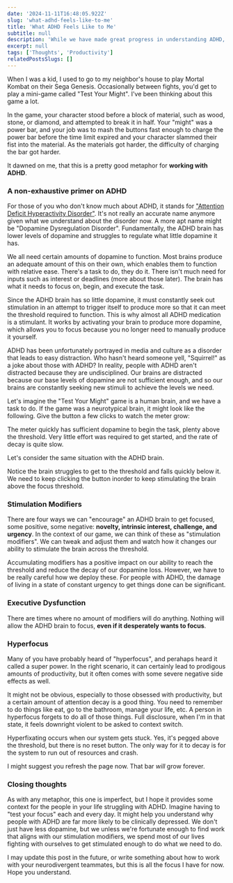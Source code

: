 ```yaml
---
date: '2024-11-11T16:48:05.922Z'
slug: 'what-adhd-feels-like-to-me'
title: 'What ADHD Feels Like to Me'
subtitle: null
description: 'While we have made great progress in understanding ADHD, it can still be difficult for some to grasp the impact it has on those who struggle with it. Let me show you what having ADHD sometimes feels like to me with a simple interactive game.'
excerpt: null
tags: ['Thoughts', 'Productivity']
relatedPostsSlugs: []
---
```



When I was a kid, I used to go to my neighbor's house to play Mortal Kombat on their Sega Genesis. Occasionally between fights, you'd get to play a mini-game called "Test Your Might". I've been thinking about this game a lot.

In the game, your character stood before a block of material, such as wood, stone, or diamond, and attempted to break it in half. Your "might" was a power bar, and your job was to mash the buttons fast enough to charge the power bar before the time limit expired and your character slammed their fist into the material. As the materials got harder, the difficulty of charging the bar got harder.

It dawned on me, that this is a pretty good metaphor for **working with ADHD**.

### A non-exhaustive primer on ADHD

For those of you who don't know much about ADHD, it stands for ["Attention Deficit Hyperactivity Disorder"](https://en.wikipedia.org/wiki/Attention_deficit_hyperactivity_disorder). It's not really an accurate name anymore given what we understand about the disorder now. A more apt name might be "Dopamine Dysregulation Disorder". Fundamentally, the ADHD brain has lower levels of dopamine and struggles to regulate what little dopamine it has.

We all need certain amounts of dopamine to function. Most brains produce an adequate amount of this on their own, which enables them to function with relative ease. There's a task to do, they do it. There isn't much need for inputs such as interest or deadlines (more about those later). The brain has what it needs to focus on, begin, and execute the task.

Since the ADHD brain has so little dopamine, it must constantly seek out stimulation in an attempt to trigger itself to produce more so that it can meet the threshold required to function. This is why almost all ADHD medication is a stimulant. It works by activating your brain to produce more dopamine, which allows you to focus because you no longer need to manually produce it yourself.

ADHD has been unfortunately portrayed in media and culture as a disorder that leads to easy distraction. Who hasn't heard someone yell, "Squirrel!" as a joke about those with ADHD? In reality, people with ADHD aren't distracted because they are undisciplined. Our brains are distracted because our base levels of dopamine are not sufficient enough, and so our brains are constantly seeking new stimuli to achieve the levels we need.

Let's imagine the "Test Your Might" game is a human brain, and we have a task to do. If the game was a neurotypical brain, it might look like the following. Give the button a few clicks to watch the meter grow:

<TestYourMight
  client:load
  decay={0.1}
  impulse={100}
  subtitle="Neurotypical Brain"
  threshold={70}
/>

The meter quickly has sufficient dopamine to begin the task, plenty above the threshold. Very little effort was required to get started, and the rate of decay is quite slow.

Let's consider the same situation with the ADHD brain.

<TestYourMight
  client:load
  decay={2.5}
  impulse={5}
  subtitle="ADHD Brain"
  threshold={70}
/>

Notice the brain struggles to get to the threshold and falls quickly below it. We need to keep clicking the button inorder to keep stimulating the brain above the focus threshold.

### Stimulation Modifiers

There are four ways we can "encourage" an ADHD brain to get focused, some positive, some negative: **novelty, intrinsic interest, challenge, and urgency**. <Marker content="I remember this with the mnemonic NICU." /> In the context of our game, we can think of these as "stimulation modifiers". We can tweak and adjust them and watch how it changes our ability to stimulate the brain across the threshold.

<TestYourMight
  client:load
  decay={2.5}
  impulse={5}
  simulationModifiers={true}
  subtitle="ADHD Brain with Stimulation Modifiers"
  threshold={70}
/>

Accumulating modifiers has a positive impact on our ability to reach the threshold and reduce the decay of our dopamine loss. However, we have to be really careful how we deploy these. For people with ADHD, the damage of living in a state of constant urgency to get things done can be significant.

### Executive Dysfunction

There are times where no amount of modifiers will do anything. Nothing will allow the ADHD brain to focus, **even if it desperately wants to focus**.

<TestYourMight
  client:load
  decay={80}
  executiveDysfunction={true}
  impulse={2}
  simulationModifiers={true}
  subtitle="ADHD Brain in Executive Dysfunction"
  threshold={70}
/>

### Hyperfocus

Many of you have probably heard of "hyperfocus", and perahaps heard it called a super power. In the right scenario, it can certainly lead to prodigous amounts of productivity, but it often comes with some severe negative side effects as well.

It might not be obvious, especially to those obsessed with productivity, but a certain amount of attention decay is a good thing. You need to remember to do things like eat, go to the bathroom, manage your life, etc. A person in hyperfocus forgets to do all of those things. Full disclosure, when I'm in that state, it feels downright violent to be asked to context switch.

Hyperfixating occurs when our system gets stuck. Yes, it's pegged above the threshold, but there is no reset button. The only way for it to decay is for the system to run out of resources and crash.

<TestYourMight
  client:load
  decay={-10}
  impulse={100}
  subtitle="ADHD Brain in Hyperfocus"
  threshold={70}
/>

I might suggest you refresh the page now. That bar _will_ grow forever.

### Closing thoughts

As with any metaphor, this one is imperfect, but I hope it provides some context for the people in your life struggling with ADHD. Imagine having to "test your focus" each and every day. It might help you understand why people with ADHD are far more likely to be clinically depressed. We don't just have less dopamine, but we unless we're fortunate enough to find work that aligns with our stimulation modifiers, we spend most of our lives fighting with ourselves to get stimulated enough to do what we need to do.

I may update this post in the future, or write something about how to work with your neurodivergent teammates, but this is all the focus I have for now. Hope you understand.
